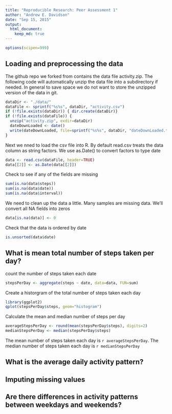 ```yaml
---
title: "Reproducible Research: Peer Assessment 1"
author: "Andrew E. Davidson"
date: "Sep 15, 2015"
output: 
  html_document:
    keep_md: true
---
```

```r
options(scipen=999)
```

## Loading and preprocessing the data
The github repo we forked from contains the data file activity.zip. 
The following code will automatically unzip the data file into a subdirectory
if needed. In general to save space we do not want to store the unzipped version 
of the data in git.


```r
dataDir <- "./data/"
dataFile <- sprintf("%s%s", dataDir, "activity.csv")
if (!file.exists(dataDir)) { dir.create(dataDir)}
if (!file.exists(dataFile)) {
  unzip("activity.zip", exdir=dataDir)
  dateDownLoaded <- date()
  write(dateDownLoaded, file=sprintf("%s%s", dataDir, "dateDownLoaded.txt"))
}
```

Next we nned to load the csv file into R. By default read.csv treats the data column as string
factors. We use as.Date() to convert factors to type date
```r
data <- read.csv(dataFile, header=TRUE)
data[[2]] <- as.Date(data[[2]])
```

Check to see if any of the fields are missing
```r
sum(is.na(data$steps))
sum(is.na(data$date))
sum(is.na(data$interval))
```

We need to clean up the data a little. Many samples are missing data. We'll 
convert all NA fields into zeros
```r
data[is.na(data)] <- 0
```

Check that the data is ordered by date
```r
is.unsorted(data$date)
```
## What is mean total number of steps taken per day?

count the number of steps taken each date
```r
stepsPerDay <- aggregate(steps ~ date, data=data, FUN=sum)
```


Create a historgram of the total number of steps taken each day
```r
library(ggplot2)
qplot(stepsPerDay$steps, geom="histogram") 
```

Calculate the mean and median number of steps per day 
```r
averageStepsPerDay <- round(mean(stepsPerDay$steps), digits=2)
medianStepsPerDay <- median(stepsPerDay$steps)
```
The mean number of steps taken each day is `r averageStepsPerDay`.
The median number of steps taken each day is `r medianStepsPerDay`


## What is the average daily activity pattern?



## Imputing missing values



## Are there differences in activity patterns between weekdays and weekends?
